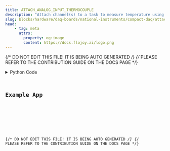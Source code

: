 ```yaml
---
title: ATTACH_ANALOG_INPUT_THERMOCOUPLE
description: "Attach channel(s) to a task to measure temperature using a thermocouple."
slug: blocks/hardware/daq-boards/national-instruments/compact-daq/attach-analog-input-thermocouple
head:
    - tag: meta
      attrs:
        property: og:image
        content: https://docs.flojoy.ai/logo.png
---
```


{/* DO NOT EDIT THIS FILE! IT IS BEING AUTO GENERATED */}
{/* PLEASE REFER TO THE CONTRIBUTION GUIDE ON THE DOCS PAGE */}


<DownloadStudioBanner />
<PythonDocsDisplay docstring={block_data["docstring"]} />
<details>
<summary>Python Code</summary>



<Code code={pythonCode} lang="py" wrap theme="dracula" />

[Find this Flojoy Block on GitHub](https://github.com/flojoy-ai/blocks/blob/main/blocks/HARDWARE/DAQ_BOARDS/NATIONAL_INSTRUMENTS/COMPACT_DAQ/ATTACH_ANALOG_INPUT_THERMOCOUPLE/ATTACH_ANALOG_INPUT_THERMOCOUPLE.py)

</details>

## Example App


<GetHelpWidget />


<AppDisplay app={app} blockName="ATTACH_ANALOG_INPUT_THERMOCOUPLE" client:visible />


<Example />

{/* DO NOT EDIT THIS FILE! IT IS BEING AUTO GENERATED */}
{/* PLEASE REFER TO THE CONTRIBUTION GUIDE ON THE DOCS PAGE */}
